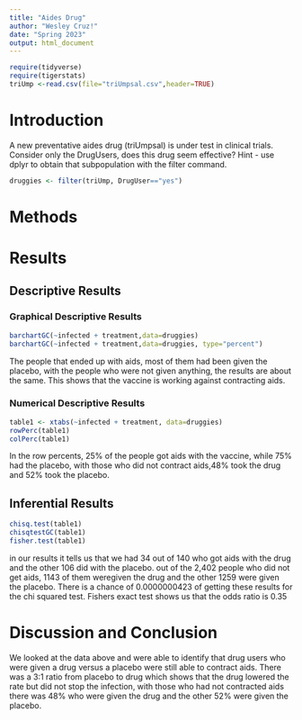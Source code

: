 ```yaml
---
title: "Aides Drug"
author: "Wesley Cruz!"
date: "Spring 2023"
output: html_document
---
```


```r
require(tidyverse)
require(tigerstats)
triUmp <-read.csv(file="triUmpsal.csv",header=TRUE)
```

# Introduction

<!--In this section you explain what you are trying to show.  Where did the data come from?  What is the research or other question you are trying to answer?.  If you skimp in this section expect to be marked down in your grade. Paint a picture of the project a couple of paragraphs is expected!-->

A new  preventative aides drug (triUmpsal) is under test in clinical trials. Consider only the DrugUsers, does this drug seem effective?  Hint - use dplyr to obtain that subpopulation with the filter command.

```r
druggies <- filter(triUmp, DrugUser=="yes")
```



# Methods

<!--Decide on your methods:  use "variable analysis" or other appropriate descriptors.  Make sure to choose at least one graphical method and at least one numerical method. Discuss what data manipulations may be needed for example subsetting or other binning procedures and what sort of graphical displays and inferential tools will be used!-->

# Results

<!--Divide this section into two sub-sections:  One for your descriptive  results and one for your inferential results.!-->

## Descriptive Results

### Graphical Descriptive Results

<!--Graphical results here.  Make sure to show your code.  Provide appropriate labels for axes, giving units if possible, and provide a good title for the graph, too.  Use the graphical results to describe the patterns if any that exist in the data as focused toward the research question. Bottom line is to explain the features of the graph that are relevant to conforming or departing to what is expected by your null hypothesis !-->




```r
barchartGC(~infected + treatment,data=druggies)
barchartGC(~infected + treatment,data=druggies, type="percent")

```


  The people that ended up with aids, most of them had been given the placebo, with the people who were not given anything, the results are about the same. This shows that the vaccine is working against contracting aids.


### Numerical Descriptive Results

<!--Numerical results go here. Use the numerical results to describe the patterns if any that exist in the data as focused toward the research question!-->


```r
table1 <- xtabs(~infected + treatment, data=druggies)
rowPerc(table1)
colPerc(table1)
```


In the row percents, 25% of the people got aids with the vaccine, while 75% had the placebo, with those who did not contract aids,48% took the drug and 52% took the placebo.

## Inferential Results

<!--State hypothesis clearly.  Make sure your discussion of the inferential test covers all the aspects that the test output produces, such as test statistic, p-value etc.  Make a decision about the null hypothesis, explain the assumptions on which the selected test/procedure was based, and why the chosen procedure satisfys the assumptions and is appropriate to answer the research question!-->




```r
chisq.test(table1)
chisqtestGC(table1)
fisher.test(table1)
```


in our results it tells us that we had 34 out of 140 who got aids with the drug and the other 106 did with the placebo. out of the 2,402 people who did not get aids, 1143 of them weregiven the drug and the other 1259 were given the placebo. There is a chance of 0.0000000423 of getting these results for the chi squared test. Fishers exact test shows us that the odds ratio is 0.35



# Discussion and Conclusion

<!--Discussion and conclusion here.  If you found a relationship be sure to consider whether the relationship occurs because one of the variavbles causes the other, or whether they perhasps are related for some other reason.  Watch the chapter 6 videos from the GeorgeTown videos collection.!-->


We looked at the data above and were able to identify that drug users who were given a drug versus a placebo were still able to contract aids. There was a 3:1 ratio from placebo to drug which shows that the drug lowered the rate but did not stop the infection, with those who had not contracted aids there was 48% who were given the drug and the other 52% were given the placebo.
